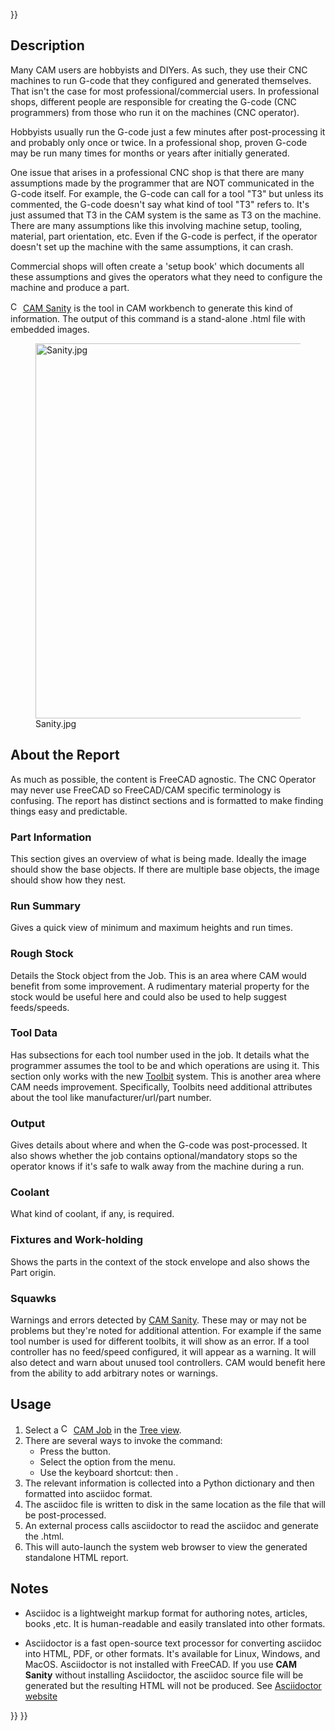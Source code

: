 <languages/>
{{UnfinishedDocu{{#translation:}}}}

{{Docnav
|[[CAM_Post|Post]]
|[[CAM_ExportTemplate|ExportTemplate]]
|[[CAM_Workbench|CAM]]
|IconL=CAM_Post.svg
|IconR=CAM_ExportTemplate.svg
|IconC=Workbench_CAM.svg
}}

{{GuiCommand
|Name=CAM Sanity
|MenuLocation=CAM → Check the CAM job for common errors
|Workbenches=[[CAM_Workbench|CAM]]
|Shortcut={{KEY|P}} {{KEY|S}}
|Version=0.19
}}

==Description==

Many CAM users are hobbyists and DIYers. As such, they use their CNC machines to run G-code that they configured and generated themselves. That isn't the case for most professional/commercial users. In professional shops, different people are responsible for creating the G-code (CNC programmers) from those who run it on the machines (CNC operator).

Hobbyists usually run the G-code just a few minutes after post-processing it and probably only once or twice. In a professional shop, proven G-code may be run many times for months or years after initially generated.

One issue that arises in a professional CNC shop is that there are many assumptions made by the programmer that are NOT communicated in the G-code itself. For example, the G-code can call for a tool "T3" but unless its commented, the G-code doesn't say what kind of tool "T3" refers to. It's just assumed that T3 in the CAM system is the same as T3 on the machine. There are many assumptions like this involving machine setup, tooling, material, part orientation, etc. Even if the G-code is perfect, if the operator doesn't set up the machine with the same assumptions, it can crash.

Commercial shops will often create a 'setup book' which documents all these assumptions and gives the operators what they need to configure the machine and produce a part. 

[[Image:CAM_Sanity.svg|16px]] [[CAM_Sanity|CAM Sanity]] is the tool in CAM workbench to generate this kind of information. The output of this command is a stand-alone .html file with embedded images.

[[Image:Sanity.jpg|600px]]

{{Caption|Above: Example of a CAM Sanity generated report}}

== About the Report ==

As much as possible, the content is FreeCAD agnostic. The CNC Operator may never use FreeCAD so FreeCAD/CAM specific terminology is confusing. The report has distinct sections and is formatted to make finding things easy and predictable.

=== Part Information ===

This section gives an overview of what is being made. Ideally the image should show the base objects. If there are multiple base objects, the image should show how they nest.

=== Run Summary === 

Gives a quick view of minimum and maximum heights and run times.

=== Rough Stock === 

Details the Stock object from the Job. This is an area where CAM would benefit from some improvement. A rudimentary material property for the stock would be useful here and could also be used to help suggest feeds/speeds.

=== Tool Data === 

Has subsections for each tool number used in the job. It details what the programmer assumes the tool to be and which operations are using it. This section only works with the new [[CAM_ToolBit|Toolbit]] system. This is another area where CAM needs improvement. Specifically, Toolbits need additional attributes about the tool like manufacturer/url/part number.

=== Output === 

Gives details about where and when the G-code was post-processed. It also shows whether the job contains optional/mandatory stops so the operator knows if it's safe to walk away from the machine during a run.

=== Coolant === 

What kind of coolant, if any, is required.

=== Fixtures and Work-holding === 

Shows the parts in the context of the stock envelope and also shows the Part origin.

=== Squawks === 

Warnings and errors detected by [[CAM_Sanity|CAM Sanity]]. These may or may not be problems but they're noted for additional attention. For example if the same tool number is used for different toolbits, it will show as an error. If a tool controller has no feed/speed configured, it will appear as a warning. It will also detect and warn about unused tool controllers. CAM would benefit here from the ability to add arbitrary notes or warnings.

==Usage==

# Select a [[Image:CAM_Job.svg|16px]] [[CAM_Job|CAM Job]] in the [[Tree_view|Tree view]].
# There are several ways to invoke the command:
#* Press the {{Button|[[Image:CAM_Sanity.svg|16px]] [[CAM_Sanity|CAM Sanity]]}} button.
#* Select the {{MenuCommand|CAM → [[Image:CAM_Sanity.svg|16px]] Check the CAM job for common errors}} option from the menu.
#* Use the keyboard shortcut: {{KEY|P}} then {{KEY|S}}.
# The relevant information is collected into a Python dictionary and then formatted into asciidoc format. 
# The asciidoc file is written to disk in the same location as the file that will be post-processed. 
# An external process calls asciidoctor to read the asciidoc and generate the .html. 
# This will auto-launch the system web browser to view the generated standalone HTML report.

== Notes ==

* Asciidoc is a lightweight markup format for authoring notes, articles, books ,etc. It is human-readable and easily translated into other formats.

* Asciidoctor is a fast open-source text processor for converting asciidoc into HTML, PDF, or other formats. It's available for Linux, Windows, and MacOS. Asciidoctor is not installed with FreeCAD. If you use '''CAM Sanity''' without installing Asciidoctor, the asciidoc source file will be generated but the resulting HTML will not be produced. See [https://asciidoctor.org/ Asciidoctor website]


{{Docnav
|[[CAM_Post|Post]]
|[[CAM_ExportTemplate|ExportTemplate]]
|[[CAM_Workbench|CAM]]
|IconL=CAM_Post.svg
|IconR=CAM_ExportTemplate.svg
|IconC=Workbench_CAM.svg
}}

{{CAM_Tools_navi{{#translation:}}}}
{{Userdocnavi{{#translation:}}}}